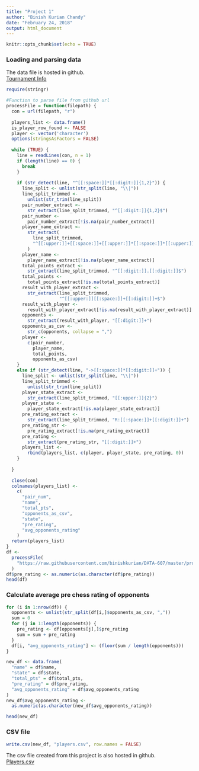```yaml
---
title: "Project 1"
author: "Binish Kurian Chandy"
date: "February 24, 2018"
output: html_document
---
```


```r
knitr::opts_chunk$set(echo = TRUE)
```

### Loading and parsing data
The data file is hosted in github.  
[Tournament Info](https://raw.githubusercontent.com/binishkurian/DATA-607/master/project-01/tournamentinfo.txt)

```r
require(stringr)

#Function to parse file from github url
processFile = function(filepath) {
  con = url(filepath, "r")
  
  players_list <- data.frame()
  is_player_row_found <- FALSE
  player <- vector('character')
  options(stringsAsFactors = FALSE)
  
  while (TRUE) {
    line = readLines(con, n = 1)
    if (length(line) == 0) {
      break
    }
    
    if (str_detect(line, "^[[:space:]]*[[:digit:]]{1,2}")) {
      line_split <- unlist(str_split(line, "\\|"))
      line_split_trimmed <-
        unlist(str_trim(line_split))
      pair_number_extract <-
        str_extract(line_split_trimmed, "^[[:digit:]]{1,2}$")
      pair_number <-
        pair_number_extract[!is.na(pair_number_extract)]
      player_name_extract <-
        str_extract(
          line_split_trimmed,
          "^[[:upper:]]+[[:space:]]+[[:upper:]]*[[:space:]]*[[:upper:]]*[[:space:]]*[[:upper:]]+$|^[[:upper:]]+[[:space:]]+[[:upper:]]*[[:space:]]*[[:upper:]]*-[[:upper:]]+$"
        )
      player_name <-
        player_name_extract[!is.na(player_name_extract)]
      total_points_extract <-
        str_extract(line_split_trimmed, "^[[:digit:]].[[:digit:]]$")
      total_points <-
        total_points_extract[!is.na(total_points_extract)]
      result_with_player_extract <-
        str_extract(line_split_trimmed,
                    "^[[:upper:]][[:space:]]+[[:digit:]]+$")
      result_with_player <-
        result_with_player_extract[!is.na(result_with_player_extract)]
      opponents <-
        str_extract(result_with_player, "[[:digit:]]+")
      opponents_as_csv <-
        str_c(opponents, collapse = ",")
      player <-
        c(pair_number,
          player_name,
          total_points,
          opponents_as_csv)
    }
    else if (str_detect(line, "->[[:space:]]*[[:digit:]]+")) {
      line_split <- unlist(str_split(line, "\\|"))
      line_split_trimmed <-
        unlist(str_trim(line_split))
      player_state_extract <-
        str_extract(line_split_trimmed, "[[:upper:]]{2}")
      player_state <-
        player_state_extract[!is.na(player_state_extract)]
      pre_rating_extract <-
        str_extract(line_split_trimmed, "R:[[:space:]]+[[:digit:]]+")
      pre_rating_str <-
        pre_rating_extract[!is.na(pre_rating_extract)]
      pre_rating <-
        str_extract(pre_rating_str, "[[:digit:]]+")
      players_list <-
        rbind(players_list, c(player, player_state, pre_rating, 0))
    }
    
  }
  
  close(con)
  colnames(players_list) <-
    c(
      "pair_num",
      "name",
      "total_pts",
      "opponents_as_csv",
      "state",
      "pre_rating",
      "avg_opponents_rating"
    )
  return(players_list)
}
df <-
  processFile(
    "https://raw.githubusercontent.com/binishkurian/DATA-607/master/project-01/tournamentinfo.txt"
  )
df$pre_rating <- as.numeric(as.character(df$pre_rating))
head(df)
```

### Calculate average pre chess rating of opponents
```r
for (i in 1:nrow(df)) {
  opponents <- unlist(str_split(df[i,]$opponents_as_csv, ","))
  sum = 0
  for (j in 1:length(opponents)) {
    pre_rating <- df[opponents[j],]$pre_rating
    sum = sum + pre_rating
  }
  df[i, "avg_opponents_rating"] <- (floor(sum / length(opponents)))
}

new_df <- data.frame(
  "name" = df$name,
  "state" = df$state,
  "total_pts" = df$total_pts,
  "pre_rating" = df$pre_rating,
  "avg_opponents_rating" = df$avg_opponents_rating
)
new_df$avg_opponents_rating <-
  as.numeric(as.character(new_df$avg_opponents_rating))

head(new_df)
```

### CSV file
```r
write.csv(new_df, "players.csv", row.names = FALSE)
```
The csv file created from this project is also hosted in github.  
[Players.csv](https://raw.githubusercontent.com/binishkurian/DATA-607/master/project-01/players.csv)
